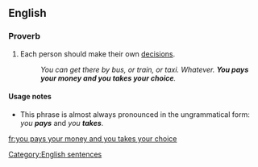 ==English==

===Proverb===
{{infl|en|proverb|head=[[you]] [[pays]] [[your]] [[money]] [[and]] [[you]] [[takes]] [[your]] [[choice]]}}

# Each person should make their own [[decisions]].
#:''You can get there by bus, or train, or taxi. Whatever. '''You pays your money and you takes your choice'''.''

====Usage notes====
* This phrase is almost always pronounced in the ungrammatical form: ''you '''pays''''' and ''you '''takes'''''.

[[Category:English sentences]]

[[fr:you pays your money and you takes your choice]]
